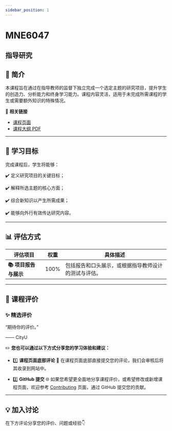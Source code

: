 ```yaml
---
sidebar_position: 1
---
```


# MNE6047
## 指导研究

## **📘 简介**
本课程旨在通过在指导教师的监督下独立完成一个选定主题的研究项目，提升学生的创造力、分析能力和终身学习能力。课程内容灵活，适用于未完成所需课程的学生或需要额外知识的特殊情况。

🔗 **相关链接**
- [课程页面](https://www.cityu.edu.hk/catalogue/pg/202425/course/MNE6047.htm)
- [课程大纲 PDF](https://www.cityu.edu.hk/catalogue/pg/202425/course/MNE6047.pdf)

---

## **🎯 学习目标**

完成课程后，学生将能够：

✔️ 定义研究项目的关键目标；

✔️ 解释所选主题的核心方面；

✔️ 综合新知识以产生所需成果；

✔️ 能够向外行有效传达研究内容。

---

## **📊 评估方式**

| **评估项目**           | **权重** | **具体描述**                                                                                       |
|-----------------------|---------|---------------------------------------------------------------------------------------------------|
| **📚 项目报告与展示**    | 100%    | 包括报告和口头展示，或根据指导教师设计的测试与评估。                                              |

---

## **💬 课程评价**

### ✨ **精选评价**
<div className={commentStyles.commentBox}>
    <p className={commentStyles.commentText}>
        “期待你的评价。”
    </p>
    <p className={commentStyles.commentAuthor}>—— CityU</p>
</div>

✏️ **您也可以通过以下方式分享您的学习体验和建议：**

- 1️⃣ **课程页面底部评论**
💬 在课程页面底部直接提交您的评论，我们会审核后将其收录到网站中。

- 2️⃣ **GitHub 提交**
🌐 如果您希望更全面地分享课程评价，或希望修改或新增课程页面，欢迎参考 [Contributing](/contributing) 页面，通过 GitHub 提交您的贡献。

---

## **💡 加入讨论**

在下方评论分享您的评价、问题或经验👇
<Utterances />
